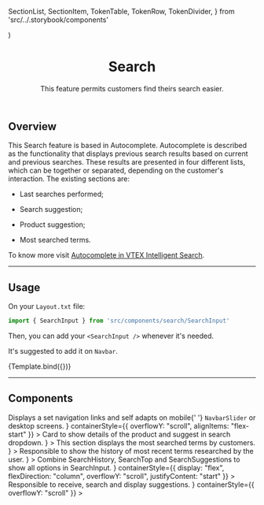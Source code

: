   SectionList,
  SectionItem,
  TokenTable,
  TokenRow,
  TokenDivider,
} from 'src/../.storybook/components'

<Meta
  title='Features/Search/Overview'
  parameters={{msw}}
/>

  <div
    style={{
      maxWidth: '600px',
      height: '400px',
      margin: '0 auto',
      padding: '0 16px',
      background: 'white',
    }}
  >
    <SessionProvider>
      <SearchInput {...props} />
    </SessionProvider>
  </div>
)


<header>

# Search

This feature permits customers find theirs search easier.



</header>

## Overview

This Search feature is based in Autocomplete.
Autocomplete is described as the functionality that displays previous search results based on current and previous searches. These results are presented in four
different lists, which can be together or separated, depending on the customer's interaction. The existing sections are:

- Last searches performed;

- Search suggestion;

- Product suggestion;

- Most searched terms.

To know more visit [Autocomplete in VTEX Intelligent Search](https://help.vtex.com/tracks/vtex-intelligent-search--19wrbB7nEQcmwzDPl1l4Cb/4gXFsEWjF7QF7UtI2GAvhL).

---

## Usage

On your `Layout.txt` file:

```jsx
import { SearchInput } from 'src/components/search/SearchInput'
```

Then, you can add your `<SearchInput />` whenever it's needed.

It's suggested to add it on `Navbar`.

<Canvas>
  <Story
    name="Overview"
    parameters={{
      backgrounds: { default: 'dark' },
      msw
    }}
    args={{
      products
    }}
  >
  {Template.bind({})}
  </Story>
</Canvas>
<SearchSharedTokenTable />

---

## Components
<SessionProvider>
  <SearchInputProvider>
    <SectionList grid="grid">
      <SectionItem
        title="SearchSuggestions"
        actionPath="../?path=/docs/features-search-searchsuggestions--default-story"
        description={
          <>
            Displays a set navigation links and self adapts on mobile{' '}
            <code>NavbarSlider</code> or desktop screens.
          </>
        }
        containerStyle={{ overflowY: "scroll", alignItems: "flex-start" }}
      >
        <SearchSuggestions term="Ste" products={products.slice(0, 3)} terms={searchTerms} style={{ width: "100%" }} />
      </SectionItem>
      <SectionItem
        title="SearchProductCard"
        actionPath="../?path=/docs/features-search-searchproductcard--search-product-card"
        description={
          <>
            Card to show details of the product and suggest in search dropdown.
          </>
        }
      >
        <SearchProductCard product={product} style={{ width: "100%" }} />
      </SectionItem>
      <SectionItem
        title="SearchTop"
        actionPath="../?path=/docs/features-search-searchtop--default-story"
        description={
          <>
            This section displays the most searched terms by customers.
          </>
        }
      >
        <SearchTop style={{ width: "100%" }} />
      </SectionItem>
    </SectionList>
    <SectionList grid="grid">
      <SectionItem
        title="SearchHistory"
        actionPath="../?path=/docs/features-search-searchhistory--default-story"
        description={
          <>
            Responsible to show the history of most recent terms researched by the user.
          </>
        }
      >
        <SearchHistory history={searchHistory} style={{ width: "100%" }} />
      </SectionItem>
      <SectionItem
        title="SearchDropdown"
        actionPath="../?path=/docs/features-search-searchdropdown--default-story"
        description={
          <>
            Combine SearchHistory, SearchTop and SearchSuggestions to show all options in SearchInput.
          </>
        }
        containerStyle={{ display: "flex", flexDirection: "column", overflowY: "scroll", justifyContent: "start" }}
      >
        <SearchDropdown history={searchHistory} />
      </SectionItem>
      <SectionItem
        title="SearchInput"
        actionPath="../?path=/docs/features-search-searchinput--default-story"
        description={
          <>
            Responsible to receive, search and display suggestions.
          </>
        }
        containerStyle={{ overflowY: "scroll" }}
      >
        <SearchInput containerStyle={{ width: "100%" }} />
      </SectionItem>
    </SectionList>
  </SearchInputProvider>
</SessionProvider>
